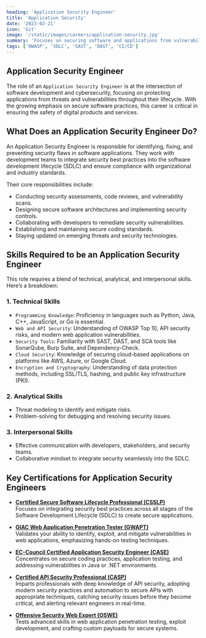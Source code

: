 ```yaml
---
heading: 'Application Security Engineer'
title: 'Application Security'
date: '2023-02-21'
icon: 'Git'
image: '/static/images/careers/application-security.jpg'
summary: 'Focuses on securing software and applications from vulnerabilities.'
tags: ['OWASP', 'SDLC', 'SAST', 'DAST', 'CI/CD']
---
```


## Application Security Engineer

The role of an `Application Security Engineer` is at the intersection of software development and cybersecurity, focusing on protecting applications from threats and vulnerabilities throughout their lifecycle. With the growing emphasis on secure software practices, this career is critical in ensuring the safety of digital products and services.

## What Does an Application Security Engineer Do?

An Application Security Engineer is responsible for identifying, fixing, and preventing security flaws in software applications. They work with development teams to integrate security best practices into the software development lifecycle (SDLC) and ensure compliance with organizational and industry standards.

Their core responsibilities include:

- Conducting security assessments, code reviews, and vulnerability scans.
- Designing secure software architectures and implementing security controls.
- Collaborating with developers to remediate security vulnerabilities.
- Establishing and maintaining secure coding standards.
- Staying updated on emerging threats and security technologies.

## Skills Required to be an Application Security Engineer

This role requires a blend of technical, analytical, and interpersonal skills. Here’s a breakdown:

### 1. Technical Skills

- `Programming Knowledge`: Proficiency in languages such as Python, Java, C++, JavaScript, or Go is essential.
- `Web and API Security`: Understanding of OWASP Top 10, API security risks, and modern web application vulnerabilities.
- `Security Tools`: Familiarity with SAST, DAST, and SCA tools like SonarQube, Burp Suite, and Dependency-Check.
- `Cloud Security`: Knowledge of securing cloud-based applications on platforms like AWS, Azure, or Google Cloud.
- `Encryption and Cryptography`: Understanding of data protection methods, including SSL/TLS, hashing, and public key infrastructure (PKI).

### 2. Analytical Skills

- Threat modeling to identify and mitigate risks.
- Problem-solving for debugging and resolving security issues.

### 3. Interpersonal Skills

- Effective communication with developers, stakeholders, and security teams.
- Collaborative mindset to integrate security seamlessly into the SDLC.

## Key Certifications for Application Security Engineers

- **[Certified Secure Software Lifecycle Professional (CSSLP)](https://www.isc2.org/certifications/csslp)**  
  Focuses on integrating security best practices across all stages of the Software Development Lifecycle (SDLC) to create secure applications.

- **[GIAC Web Application Penetration Tester (GWAPT)](https://www.giac.org/certifications/web-application-penetration-tester-gwapt/)**  
  Validates your ability to identify, exploit, and mitigate vulnerabilities in web applications, emphasizing hands-on testing techniques.

- **[EC-Council Certified Application Security Engineer (CASE)](https://cert.eccouncil.org/ec-certified-application-security-engineer.html)**  
  Concentrates on secure coding practices, application testing, and addressing vulnerabilities in Java or .NET environments.

- **[Certified API Security Professional (CASP)](https://www.practical-devsecops.com/certified-api-security-professional/)**  
  Imparts professionals with deep knowledge of API security, adopting modern security practices and automation to secure APIs with appropriate techniques, catching security issues before they become critical, and alerting relevant engineers in real-time.

- **[Offensive Security Web Expert (OSWE)](https://www.offsec.com/courses/web-300/)**  
  Tests advanced skills in web application penetration testing, exploit development, and crafting custom payloads for secure systems.
